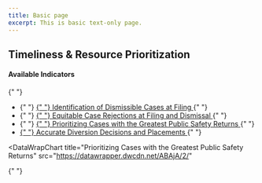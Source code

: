 ```yaml
---
title: Basic page
excerpt: This is basic text-only page.
---
```



<Section py="2|4|8|10">
  <Container>
    <Grid col="1|2" gap="4|8|12" alignItems="center">
      <Flexbox
        flexDirection="column"
        alignItems="center|flex-start"
        textAlign="center|left"
      >
        <H2 m="0" fontWeight="extrabold" lineHeight="tight">
          Timeliness & Resource Prioritization
        </H2>
      </Flexbox>
      <P>
        <H4 m="0">Available Indicators </H4>{" "}
        <ul>
          <li>
            {" "}
            <a href="#ability-identify-dismissable">
              {" "}
              Identification of Dismissible Cases at Filing
            </a>{" "}
          </li>
          <li>
            {" "}
            <a href="#strategic-case-rejections">
              {" "}
              Equitable Case Rejections at Filing and Dismissal
            </a>{" "}
          </li>
          <li>
            {" "}
            <a href="#case-public-safety">
              {" "}
              Prioritizing Cases with the Greatest Public Safety Returns
            </a>{" "}
          </li>
          <li>
            <a href="#accurate-diversion">
              {" "}
              Accurate Diversion Decisions and Placements
            </a>{" "}
          </li>
        </ul>
      </P>
    </Grid>
  </Container>
</Section>

<Container>


<Section maxWidth="750px">


<DataWrapChart
  title="Ability to Identify Dismissible Cases at Filing"
  src="https://datawrapper.dwcdn.net/GwDgJ/4/"
/>

<a name="ability-identify-dismissable"> </a>

<DataWrapChart src="https://datawrapper.dwcdn.net/95zGa/" />
<DataWrapChart src="https://datawrapper.dwcdn.net/JRGez/" />

<Box mb="20"> </Box>

<DataWrapChart
  title="Strategic Case Rejections at Filing and Dismissal"
  src="https://datawrapper.dwcdn.net/3S22R/2/"
/>

<a name="strategic-case-rejections"> </a>

<DataWrapChart src="https://datawrapper.dwcdn.net/QzEHU/" />

<Box mb="20"> </Box>

<DataWrapChart
  title="Prioritizing Cases with the Greatest Public Safety Returns"
  src="https://datawrapper.dwcdn.net/ABAjA/2/"
>
  {" "}
</DataWrapChart>

<a name="case-public-safety"> </a>

<DataWrapChart src="https://datawrapper.dwcdn.net/UxjDC/" />

<Box mb="20"> </Box>

<DataWrapChart
  title="Accurate Diversion Decisions and Placements"
  src="https://datawrapper.dwcdn.net/B1ZIr/1/"
/>

<a name="accurate-diversion"> </a>

<DataWrapChart src="https://datawrapper.dwcdn.net/NlTMZ/" />

</Section>


</Container>

